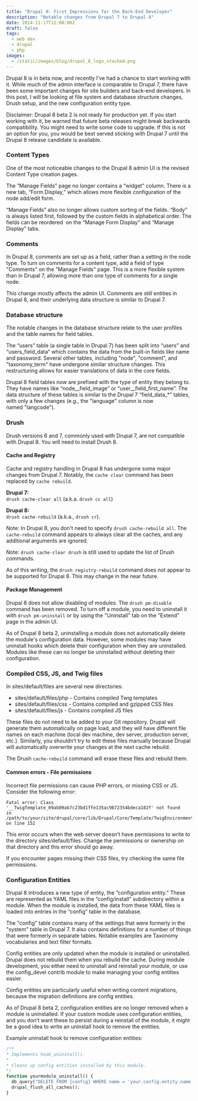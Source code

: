 ```yaml
---
title: "Drupal 8: First Impressions for the Back-End Developer"
description: "Notable changes from Drupal 7 to Drupal 8"
date: 2014-11-17T12:00:00Z
draft: false
tags:
  - web dev
  - drupal
  - php
images:
  - /static/images/blog/drupal_8_logo_stacked.png
---
```


Drupal 8 is in beta now, and recently I’ve had a chance to start working with it. While much of the admin interface is comparable to Drupal 7, there have been some important changes for site builders and back-end developers. In this post, I will be looking at file system and database structure changes, Drush setup, and the new configuration entity type.

Disclaimer: Drupal 8 beta 2 is not ready for production yet. If you start working with it, be warned that future beta releases might break backwards compatibility. You might need to write some code to upgrade. If this is not an option for you, you would be best served sticking with Drupal 7 until the Drupal 8 release candidate is available.

### Content Types

One of the most noticeable changes to the Drupal 8 admin UI is the revised Content Type creation pages.

The “Manage Fields” page no longer contains a “widget” column. There is a new tab, “Form Display,” which allows more flexible configuration of the node add/edit form.

“Manage Fields” also no longer allows custom sorting of the fields. “Body” is always listed first, followed by the custom fields in alphabetical order. The fields can be reordered  on the “Manage Form Display” and “Manage Display” tabs.

### Comments

In Drupal 8, comments are set up as a field, rather than a setting in the node type. To turn on comments for a content type, add a field of type "Comments" on the "Manage Fields" page. This is a more flexible system than in Drupal 7, allowing more than one type of comments for a single node.

This change mostly affects the admin UI. Comments are still entities in Drupal 8, and their underlying data structure is similar to Drupal 7.

### Database structure

The notable changes in the database structure relate to the user profiles and the table names for field tables.

The “users” table (a single table in Drupal 7) has been split into “users” and “users_field_data” which contains the data from the built-in fields like name and password. Several other tables, including "node", "comment", and "taxonomy_term" have undergone similar structure changes. This restructuring allows for easier translations of data in the core fields.

Drupal 8 field tables now are prefixed with the type of entity they belong to. They have names like “node__field_image” or “user__field_first_name”. The data structure of these tables is similar to the Drupal 7 “field_data_*” tables, with only a few changes (e.g., the "language" column is now named "langcode").

### Drush

Drush versions 6 and 7, commonly used with Drupal 7, are not compatible with Drupal 8. You will need to install Drush 8.

#### Cache and Registry

Cache and registry handling in Drupal 8 has undergone some major changes from Drupal 7. Notably, the `cache clear` command has been replaced by `cache rebuild`.

**Drupal 7:**  
`drush cache-clear all`
(a.k.a. `drush cc all`)

**Drupal 8:**  
`drush cache-rebuild`
(a.k.a., `drush cr`).

Note: In Drupal 8, you don't need to specify `drush cache-rebuild all`. The `cache-rebuild` command appears to always clear all the caches, and any additional arguments are ignored.

Note: `drush cache-clear drush` is still used to update the list of Drush commands.

As of this writing, the `drush registry-rebuild` command does not appear to be supported for Drupal 8. This may change in the near future.

#### Package Management

Drupal 8 does not allow disabling of modules. The `drush pm-disable` command has been removed. To turn off a module, you need to uninstall it with `drush pm-uninstall` or by using the "Uninstall" tab on the "Extend" page in the admin UI.

As of Drupal 8 beta 2, uninstalling a module does not automatically delete the module's configuration data. However, some modules may have uninstall hooks which delete their configuration when they are uninstalled. Modules like these can no longer be uninstalled without deleting their configuration.  

### Compiled CSS, JS, and Twig files

In sites/default/files are several new directories:

*   sites/default/files/php - Contains compiled Twig templates
*   sites/default/files/css - Contains compiled and gzipped CSS files
*   sites/default/files/js - Contains compiled JS files

These files do not need to be added to your Git repository. Drupal will generate them automatically on page load, and they will have different file names on each machine (local dev machine, dev server, production server, etc.). Similarly, you shouldn’t try to edit these files manually because Drupal will automatically overwrite your changes at the next cache rebuild.

The Drush `cache-rebuild` command will erase these files and rebuild them.

#### Common errors - File permissions

Incorrect file permissions can cause PHP errors, or missing CSS or JS. Consider the following error:

```
Fatal error: Class '__TwigTemplate_09ab09ab7c23bd1ffe135ac9872354bdeca182f' not found
in /path/to/your/site/drupal/core/lib/Drupal/Core/Template/TwigEnvironment.php on line 152
```

This error occurs when the web server doesn’t have permissions to write to the directory sites/default/files. Change the permissions or ownership on that directory and this error should go away.

If you encounter pages missing their CSS files, try checking the same file permissions.

### Configuration Entities

Drupal 8 introduces a new type of entity, the “configuration entity.” These are represented as YAML files in the “config/install” subdirectory within a module. When the module is installed, the data from these YAML files is loaded into entries in the “config” table in the database.

The "config" table contains many of the settings that were formerly in the "system" table in Drupal 7. It also contains definitions for a number of things that were formerly in separate tables. Notable examples are Taxonomy vocabularies and text filter formats.

Config entities are only updated when the module is installed or uninstalled. Drupal does not rebuild them when you rebuild the cache. During module development, you either need to uninstall and reinstall your module, or use the config_devel contrib module to make managing your config entities easier.

Config entities are particularly useful when writing content migrations, because the migration definitions are config entities.

As of Drupal 8 beta 2, configuration entities are no longer removed when a module is uninstalled. If your custom module uses configuration entities, and you don’t want these to persist during a reinstall of the module, it might be a good idea to write an uninstall hook to remove the entities.

Example uninstall hook to remove configuration entities:

```php
/**
* Implements hook_uninstall().
*
* Cleans up config entities installed by this module.
*/
function yourmodule_uninstall() {
  db_query("DELETE FROM {config} WHERE name = 'your.config.entity.name'");
  drupal_flush_all_caches();
}
```
